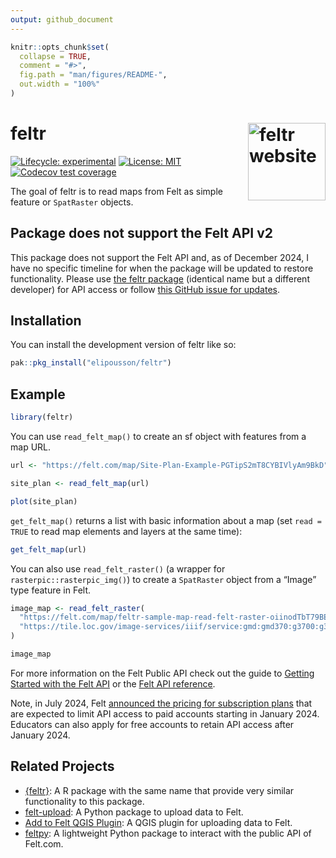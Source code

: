 ```yaml
---
output: github_document
---
```


<!-- README.md is generated from README.Rmd. Please edit that file -->

```r
knitr::opts_chunk$set(
  collapse = TRUE,
  comment = "#>",
  fig.path = "man/figures/README-",
  out.width = "100%"
)
```

# feltr <a href="https://elipousson.github.io/feltr/"><img src="man/figures/logo.png" align="right" height="124" alt="feltr website" /></a>

<!-- badges: start -->
[![Lifecycle: experimental](https://img.shields.io/badge/lifecycle-experimental-orange.svg)](https://lifecycle.r-lib.org/articles/stages.html#experimental)
[![License: MIT](https://img.shields.io/badge/License-MIT-yellow.svg)](https://opensource.org/licenses/MIT)
[![Codecov test coverage](https://codecov.io/gh/elipousson/feltr/branch/main/graph/badge.svg)](https://app.codecov.io/gh/elipousson/feltr?branch=main)
<!-- badges: end -->

The goal of feltr is to read maps from Felt as simple feature or `SpatRaster` objects.

:::{.callout-note collapse=false appearance='default' icon=true}
## Package does not support the Felt API v2

This package does not support the Felt API and, as of December 2024, I have no specific timeline for when the package will be updated to restore functionality. Please use [the feltr package](https://christophertkenny.com/feltr/index.html) (identical name but a different developer) for API access or follow [this GitHub issue for updates](https://github.com/elipousson/feltr/issues/2).
:::

## Installation

You can install the development version of feltr like so:

``` r
pak::pkg_install("elipousson/feltr")
```

## Example

```r
library(feltr)
```

You can use `read_felt_map()` to create an sf object with features from a map URL.

```r

url <- "https://felt.com/map/Site-Plan-Example-PGTipS2mT8CYBIVlyAm9BkD"

site_plan <- read_felt_map(url)

plot(site_plan)
```

`get_felt_map()` returns a list with basic information about a map (set `read = TRUE` to read map elements and layers at the same time):

```r
get_felt_map(url)
```

You can also use `read_felt_raster()` (a wrapper for `rasterpic::rasterpic_img()`) to create a `SpatRaster` object from a "Image" type feature in Felt.

```r
image_map <- read_felt_raster(
  "https://felt.com/map/feltr-sample-map-read-felt-raster-oiinodTbT79BEueYdGp1aND",
  "https://tile.loc.gov/image-services/iiif/service:gmd:gmd370:g3700:g3700:ct003955/full/pct:12.5/0/default.jpg"
)

image_map
```

For more information on the Felt Public API check out the guide to [Getting Started with the Felt API](https://developers.felt.com/rest-api/getting-started) or the [Felt API reference](https://developers.felt.com/rest-api/api-reference).

Note, in July 2024, Felt [announced the pricing for subscription plans](https://felt.com/blog/introducing-pricing) that are expected to limit API access to paid accounts starting in January 2024. Educators can also apply for free accounts to retain API access after January 2024.

## Related Projects

- [{feltr}](https://christophertkenny.com/feltr/): A R package with the same name that provide very similar functionality to this package.
- [felt-upload](https://pypi.org/project/felt-upload/): A Python package to upload data to Felt.
- [Add to Felt QGIS Plugin](https://plugins.qgis.org/plugins/felt/): A QGIS plugin for uploading data to Felt.
- [feltpy](https://github.com/moss-xyz/feltpy): A lightweight Python package to interact with the public API of Felt.com.
